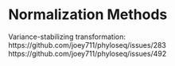# Normalization Methods

Variance-stabilizing transformation:
https://github.com/joey711/phyloseq/issues/283
https://github.com/joey711/phyloseq/issues/492



